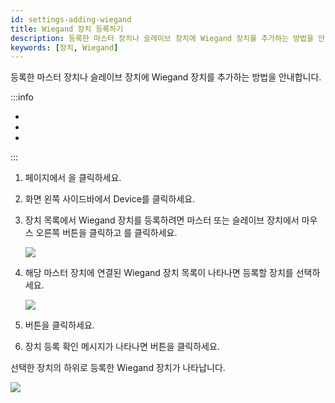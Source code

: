 ```yaml
---
id: settings-adding-wiegand
title: Wiegand 장치 등록하기
description: 등록한 마스터 장치나 슬레이브 장치에 Wiegand 장치를 추가하는 방법을 안내합니다.
keywords: [장치, Wiegand]
---
```


등록한 마스터 장치나 슬레이브 장치에 Wiegand 장치를 추가하는 방법을 안내합니다.

:::info

* <Glossary termid='master_device' />

* <Glossary termid='slave_device' />

* <Glossary termid='wiegand' />

:::

1. <Cmd sid='shell.header.launcher' /> 페이지에서 <Cmd sid='shell.header.setting' />을 클릭하세요.

1. 화면 왼쪽 사이드바에서 <Cmd>Device</Cmd>를 클릭하세요.

1. 장치 목록에서 Wiegand 장치를 등록하려면 마스터 또는 슬레이브 장치에서 마우스 오른쪽 버튼을 클릭하고 <Cmd sid='device.menu.addWiegandDevice' product='2' />를 클릭하세요.

    <Image src='/img/biostarx-setting-device-adding-wiegand.png' />

1. 해당 마스터 장치에 연결된 Wiegand 장치 목록이 나타나면 등록할 장치를 선택하세요.

    <Image src='/img/biostarx-setting-device-adding-wiegand-list.png' />

1. <Cmd sid='button.add' product='2' /> 버튼을 클릭하세요.

1. 장치 등록 확인 메시지가 나타나면 <Cmd sid='button.apply' product='2' /> 버튼을 클릭하세요.

선택한 장치의 하위로 등록한 Wiegand 장치가 나타납니다.

<Image src='/img/biostarx-setting-device-adding-wiegand-ok.png' />